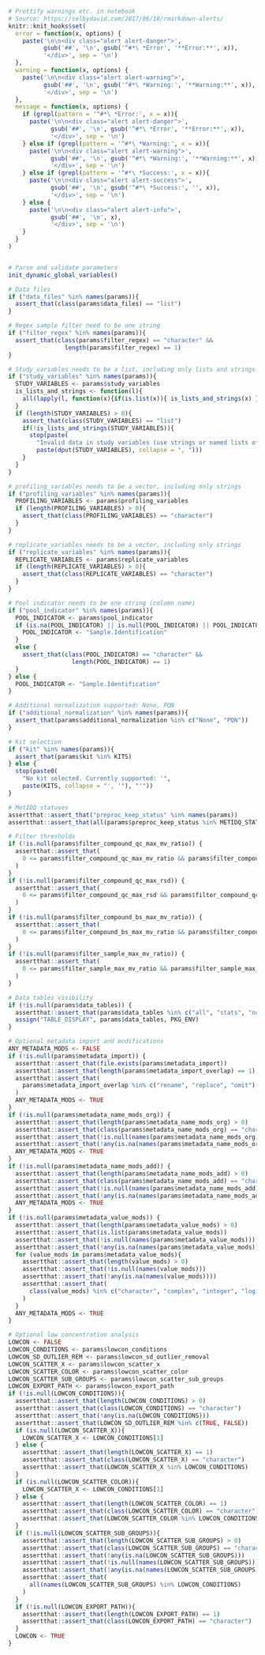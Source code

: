 ```r

# Prettify warnings etc. in notebook
# Source: https://selbydavid.com/2017/06/18/rmarkdown-alerts/
knitr::knit_hooks$set(
  error = function(x, options) {
    paste('\n\n<div class="alert alert-danger">',
          gsub('##', '\n', gsub('^#*\ *Error', '**Error:**', x)),
          '</div>', sep = '\n')
  },
  warning = function(x, options) {
    paste('\n\n<div class="alert alert-warning">',
          gsub('##', '\n', gsub('^#*\ *Warning:', '**Warning:**', x)),
          '</div>', sep = '\n')
  },
  message = function(x, options) {
    if (grepl(pattern = '^#*\ *Error:', x = x)){
      paste('\n\n<div class="alert alert-danger">',
            gsub('##', '\n', gsub('^#*\ *Error', '**Error:**', x)),
            '</div>', sep = '\n')
    } else if (grepl(pattern = '^#*\ *Warning:', x = x)){
      paste('\n\n<div class="alert alert-warning">',
            gsub('##', '\n', gsub('^#*\ *Warning:', '**Warning:**', x)),
            '</div>', sep = '\n')
    } else if (grepl(pattern = '^#*\ *Success:', x = x)){
      paste('\n\n<div class="alert alert-success">',
            gsub('##', '\n', gsub('^#*\ *Success:', '', x)),
            '</div>', sep = '\n')
    } else {
      paste('\n\n<div class="alert alert-info">',
            gsub('##', '\n', x),
            '</div>', sep = '\n')
    }
  }
)


# Parse and validate parameters
init_dynamic_global_variables()

# Data files
if ("data_files" %in% names(params)){
  assert_that(class(params$data_files) == "list")
}

# Regex sample filter need to be one string
if ("filter_regex" %in% names(params)){
  assert_that(class(params$filter_regex) == "character" &&
                length(params$filter_regex) == 1)
}

# Study_variables needs to be a list, including only lists and strings
if ("study_variables" %in% names(params)){
  STUDY_VARIABLES <- params$study_variables
  is_lists_and_strings <- function(l){
    all(lapply(l, function(x){if(is.list(x)){ is_lists_and_strings(x) } else if (is.character(x)) { TRUE  } else { FALSE }}))
  }
  if (length(STUDY_VARIABLES) > 0){
    assert_that(class(STUDY_VARIABLES) == "list")
    if(!is_lists_and_strings(STUDY_VARIABLES)){
      stop(paste(
        "Invalid data in study variables (use strings or named lists of strings):\n",
        paste(dput(STUDY_VARIABLES), collapse = ", ")))
    }
  }
}

# profiling_variables needs to be a vector, including only strings
if ("profiling_variables" %in% names(params)){
  PROFILING_VARIABLES <- params$profiling_variables
  if (length(PROFILING_VARIABLES) > 0){
    assert_that(class(PROFILING_VARIABLES) == "character")
  }
}

# replicate_variables needs to be a vector, including only strings
if ("replicate_variables" %in% names(params)){
  REPLICATE_VARIABLES <- params$replicate_variables
  if (length(REPLICATE_VARIABLES) > 0){
    assert_that(class(REPLICATE_VARIABLES) == "character")
  }
}

# Pool indicator needs to be one string (column name)
if ("pool_indicator" %in% names(params)){
  POOL_INDICATOR <- params$pool_indicator
  if (is.na(POOL_INDICATOR) || is.null(POOL_INDICATOR) || POOL_INDICATOR == ""){
    POOL_INDICATOR <- "Sample.Identification"
  }
  else {
    assert_that(class(POOL_INDICATOR) == "character" &&
                  length(POOL_INDICATOR) == 1)
  }
} else {
  POOL_INDICATOR <- "Sample.Identification"
}

# Additional normalization supported: None, PQN
if ("additional_normalization" %in% names(params)){
  assert_that(params$additional_normalization %in% c("None", "PQN"))
}

# Kit selection
if ("kit" %in% names(params)){
  assert_that(params$kit %in% KITS)
} else {
  stop(paste0(
    "No kit selected. Currently supported: '",
    paste(KITS, collapse = "', '"), "'"))
}

# MetIDQ statuses
assertthat::assert_that("preproc_keep_status" %in% names(params))
assertthat::assert_that(all(params$preproc_keep_status %in% METIDQ_STATUSES))

# Filter thresholds
if (!is.null(params$filter_compound_qc_max_mv_ratio)) {
  assertthat::assert_that(
    0 <= params$filter_compound_qc_max_mv_ratio && params$filter_compound_qc_max_mv_ratio <= 1
  )
}
if (!is.null(params$filter_compound_qc_max_rsd)) {
  assertthat::assert_that(
    0 <= params$filter_compound_qc_max_rsd && params$filter_compound_qc_max_rsd <= 100
  )
}
if (!is.null(params$filter_compound_bs_max_mv_ratio)) {
  assertthat::assert_that(
    0 <= params$filter_compound_bs_max_mv_ratio && params$filter_compound_bs_max_mv_ratio <= 1
  )
}
if (!is.null(params$filter_sample_max_mv_ratio)) {
  assertthat::assert_that(
    0 <= params$filter_sample_max_mv_ratio && params$filter_sample_max_mv_ratio <= 1
  )
}

# Data tables visibility
if (!is.null(params$data_tables)) {
  assertthat::assert_that(params$data_tables %in% c("all", "stats", "none"))
  assign("TABLE_DISPLAY", params$data_tables, PKG_ENV)
}

# Optional metadata import and modifications
ANY_METADATA_MODS <- FALSE
if (!is.null(params$metadata_import)) {
  assertthat::assert_that(file.exists(params$metadata_import))
  assertthat::assert_that(length(params$metadata_import_overlap) == 1)
  assertthat::assert_that(
    params$metadata_import_overlap %in% c("rename", "replace", "omit")
  )
  ANY_METADATA_MODS <- TRUE
}
if (!is.null(params$metadata_name_mods_org)) {
  assertthat::assert_that(length(params$metadata_name_mods_org) > 0)
  assertthat::assert_that(class(params$metadata_name_mods_org) == "character")
  assertthat::assert_that(!is.null(names(params$metadata_name_mods_org)))
  assertthat::assert_that(!any(is.na(names(params$metadata_name_mods_org))))
  ANY_METADATA_MODS <- TRUE
}
if (!is.null(params$metadata_name_mods_add)) {
  assertthat::assert_that(length(params$metadata_name_mods_add) > 0)
  assertthat::assert_that(class(params$metadata_name_mods_add) == "character")
  assertthat::assert_that(!is.null(names(params$metadata_name_mods_add)))
  assertthat::assert_that(!any(is.na(names(params$metadata_name_mods_add))))
  ANY_METADATA_MODS <- TRUE
}
if (!is.null(params$metadata_value_mods)) {
  assertthat::assert_that(length(params$metadata_value_mods) > 0)
  assertthat::assert_that(is.list(params$metadata_value_mods))
  assertthat::assert_that(!is.null(names(params$metadata_value_mods)))
  assertthat::assert_that(!any(is.na(names(params$metadata_value_mods))))
  for (value_mods in params$metadata_value_mods){
    assertthat::assert_that(length(value_mods) > 0)
    assertthat::assert_that(!is.null(names(value_mods)))
    assertthat::assert_that(!any(is.na(names(value_mods))))
    assertthat::assert_that(
      class(value_mods) %in% c("character", "complex", "integer", "logical", "numeric")
    )
  }
  ANY_METADATA_MODS <- TRUE
}

# Optional low concentration analysis
LOWCON <- FALSE
LOWCON_CONDITIONS <- params$lowcon_conditions
LOWCON_SD_OUTLIER_REM <- params$lowcon_sd_outlier_removal
LOWCON_SCATTER_X <- params$lowcon_scatter_x
LOWCON_SCATTER_COLOR <- params$lowcon_scatter_color
LOWCON_SCATTER_SUB_GROUPS <- params$lowcon_scatter_sub_groups
LOWCON_EXPORT_PATH <- params$lowcon_export_path
if (!is.null(LOWCON_CONDITIONS)){
  assertthat::assert_that(length(LOWCON_CONDITIONS) > 0)
  assertthat::assert_that(class(LOWCON_CONDITIONS) == "character")
  assertthat::assert_that(!any(is.na(LOWCON_CONDITIONS)))
  assertthat::assert_that(LOWCON_SD_OUTLIER_REM %in% c(TRUE, FALSE))
  if (is.null(LOWCON_SCATTER_X)){
    LOWCON_SCATTER_X <- LOWCON_CONDITIONS[1]
  } else {
    assertthat::assert_that(length(LOWCON_SCATTER_X) == 1)
    assertthat::assert_that(class(LOWCON_SCATTER_X) == "character")
    assertthat::assert_that(LOWCON_SCATTER_X %in% LOWCON_CONDITIONS)
  }
  if (is.null(LOWCON_SCATTER_COLOR)){
    LOWCON_SCATTER_X <- LOWCON_CONDITIONS[1]
  } else {
    assertthat::assert_that(length(LOWCON_SCATTER_COLOR) == 1)
    assertthat::assert_that(class(LOWCON_SCATTER_COLOR) == "character")
    assertthat::assert_that(LOWCON_SCATTER_COLOR %in% LOWCON_CONDITIONS)
  }
  if (!is.null(LOWCON_SCATTER_SUB_GROUPS)){
    assertthat::assert_that(length(LOWCON_SCATTER_SUB_GROUPS) > 0)
    assertthat::assert_that(class(LOWCON_SCATTER_SUB_GROUPS) == "character")
    assertthat::assert_that(!any(is.na(LOWCON_SCATTER_SUB_GROUPS)))
    assertthat::assert_that(!is.null(names(LOWCON_SCATTER_SUB_GROUPS)))
    assertthat::assert_that(!any(is.na(names(LOWCON_SCATTER_SUB_GROUPS))))
    assertthat::assert_that(
      all(names(LOWCON_SCATTER_SUB_GROUPS) %in% LOWCON_CONDITIONS)
    )
  }
  if (!is.null(LOWCON_EXPORT_PATH)){
    assertthat::assert_that(length(LOWCON_EXPORT_PATH) == 1)
    assertthat::assert_that(class(LOWCON_EXPORT_PATH) == "character")
  }
  LOWCON <- TRUE
}
```
